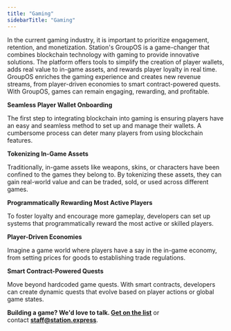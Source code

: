 ```yaml
---
title: "Gaming"
sidebarTitle: "Gaming"
---
```

In the current gaming industry, it is important to prioritize engagement, retention, and monetization. Station's GroupOS is a game-changer that combines blockchain technology with gaming to provide innovative solutions. The platform offers tools to simplify the creation of player wallets, adds real value to in-game assets, and rewards player loyalty in real time. GroupOS enriches the gaming experience and creates new revenue streams, from player-driven economies to smart contract-powered quests. With GroupOS, games can remain engaging, rewarding, and profitable.

**Seamless Player Wallet Onboarding**

The first step to integrating blockchain into gaming is ensuring players have an easy and seamless method to set up and manage their wallets. A cumbersome process can deter many players from using blockchain features.

**Tokenizing In-Game Assets**

Traditionally, in-game assets like weapons, skins, or characters have been confined to the games they belong to. By tokenizing these assets, they can gain real-world value and can be traded, sold, or used across different games.

**Programmatically Rewarding Most Active Players**

To foster loyalty and encourage more gameplay, developers can set up systems that programmatically reward the most active or skilled players.

****Player-Driven Economies****

Imagine a game world where players have a say in the in-game economy, from setting prices for goods to establishing trade regulations.

**Smart Contract-Powered Quests**

Move beyond hardcoded game quests. With smart contracts, developers can create dynamic quests that evolve based on player actions or global game states.

**Building a game? We'd love to talk. [Get on the list](https://6vdcjqzyfj3.typeform.com/to/x3xer1Rs)** or contact **[staff@station.express](mailto:staff@station.express)**.


